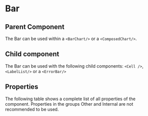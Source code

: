 
# Bar

<Meta of={ComponentStories} />

<Canvas of={ComponentStories.API} layout='padded'/>

## Parent Component

The Bar can be used within a `<BarChart/>` or a `<ComposedChart/>`.

## Child component

The Bar can be used with the following child components: `<Cell />`, `<LabelList/>` or a `<ErrorBar/>`

## Properties

The following table shows a complete list of all properties of the component.
Properties in the groups Other and Internal are not recommended to be used.

<Controls of={ComponentStories.API} />
